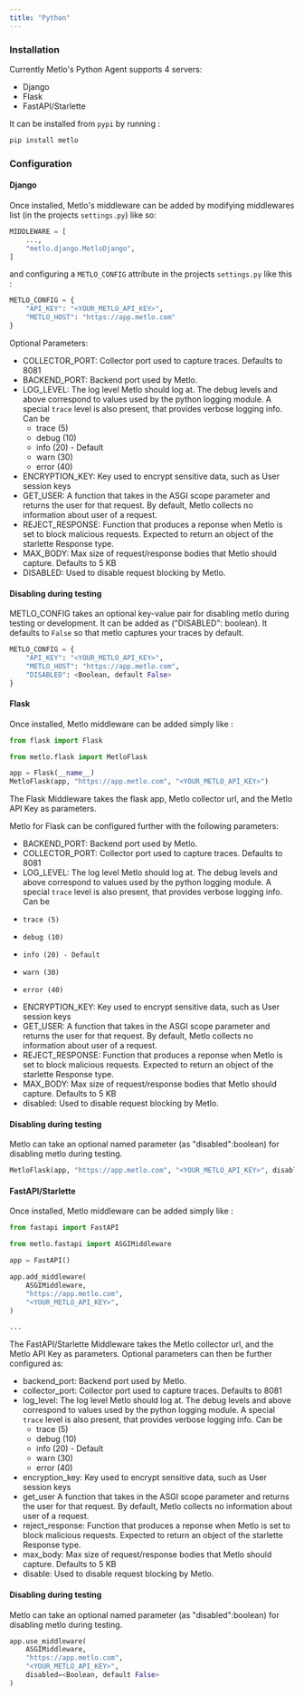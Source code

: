 ```yaml
---
title: "Python"
---
```


### Installation

Currently Metlo's Python Agent supports 4 servers:

- Django
- Flask
- FastAPI/Starlette

It can be installed from `pypi` by running :

```bash Shell
pip install metlo
```

### Configuration

#### Django

Once installed, Metlo's middleware can be added by modifying middlewares list
(in the projects `settings.py`) like so:

```py Python
MIDDLEWARE = [
    ...,
    "metlo.django.MetloDjango",
]
```

and configuring a `METLO_CONFIG` attribute in the projects `settings.py` like
this :

```py Python
METLO_CONFIG = {
    "API_KEY": "<YOUR_METLO_API_KEY>",
    "METLO_HOST": "https://app.metlo.com"
}
```

Optional Parameters:
 - COLLECTOR_PORT: Collector port used to capture traces. Defaults to 8081
 - BACKEND_PORT: Backend port used by Metlo.
 - LOG_LEVEL: The log level Metlo should log at. The debug levels and above correspond to values used by the python logging module. A special `trace` level is also present, that provides verbose logging info. Can be
   - trace (5)
   - debug (10)
   - info  (20) - Default
   - warn  (30)
   - error (40)
 - ENCRYPTION_KEY: Key used to encrypt sensitive data, such as User session keys
 - GET_USER: A function that takes in the ASGI scope parameter and returns the user for that request. By default, Metlo collects no information about user of a request.
 - REJECT_RESPONSE: Function that produces a reponse when Metlo is set to block malicious requests. Expected to return an object of the starlette Response type.
 - MAX_BODY: Max size of request/response bodies that Metlo should capture. Defaults to 5 KB
 - DISABLED: Used to disable request blocking by Metlo.

#### Disabling during testing

METLO_CONFIG takes an optional key-value pair for disabling metlo during testing
or development. It can be added as ("DISABLED": boolean). It defaults to `False`
so that metlo captures your traces by default.

```py Python
METLO_CONFIG = {
    "API_KEY": "<YOUR_METLO_API_KEY>",
    "METLO_HOST": "https://app.metlo.com",
    "DISABLED": <Boolean, default False>
}
```

#### Flask

Once installed, Metlo middleware can be added simply like :

```py Python
from flask import Flask

from metlo.flask import MetloFlask

app = Flask(__name__)
MetloFlask(app, "https://app.metlo.com", "<YOUR_METLO_API_KEY>")
```

The Flask Middleware takes the flask app, Metlo collector url, and the Metlo API
Key as parameters. 

Metlo for Flask can be configured further with the following parameters:

 - BACKEND_PORT: Backend port used by Metlo.
 - COLLECTOR_PORT: Collector port used to capture traces. Defaults to 8081
 - LOG_LEVEL: The log level Metlo should log at. The debug levels and above correspond to values used by the python logging module. A special `trace` level is also present, that provides verbose logging info. Can be
 -     trace (5)
 -     debug (10)
 -     info (20) - Default
 -     warn (30)
 -     error (40)
 - ENCRYPTION_KEY: Key used to encrypt sensitive data, such as User session keys
 - GET_USER: A function that takes in the ASGI scope parameter and returns the user for that request. By default, Metlo collects no information about user of a request.
 - REJECT_RESPONSE: Function that produces a reponse when Metlo is set to block malicious requests. Expected to return an object of the starlette Response type.
 - MAX_BODY: Max size of request/response bodies that Metlo should capture. Defaults to 5 KB
 - disabled: Used to disable request blocking by Metlo.


#### Disabling during testing

Metlo can take an optional named parameter (as "disabled":boolean) for disabling
metlo during testing.

```py Python
MetloFlask(app, "https://app.metlo.com", "<YOUR_METLO_API_KEY>", disabled=<Boolean, default False>)
```

#### FastAPI/Starlette

Once installed, Metlo middleware can be added simply like :

```py Python
from fastapi import FastAPI

from metlo.fastapi import ASGIMiddleware

app = FastAPI()

app.add_middleware(
    ASGIMiddleware,
    "https://app.metlo.com",
    "<YOUR_METLO_API_KEY>",
)

...
```

The FastAPI/Starlette Middleware takes the Metlo collector url, and the Metlo API
Key as parameters. Optional parameters can then be further configured as:

- backend_port: Backend port used by Metlo.
- collector_port: Collector port used to capture traces. Defaults to 8081
- log_level: The log level Metlo should log at. The debug levels and above correspond to values used by the python logging module. A special `trace` level is also present, that provides verbose logging info. Can be
  - trace (5)
  - debug (10)
  - info  (20) - Default
  - warn  (30)
  - error (40)
- encryption_key: Key used to encrypt sensitive data, such as User session keys
- get_user A function that takes in the ASGI scope parameter and returns the user for that request. By default, Metlo collects no information about user of a request.
- reject_response: Function that produces a reponse when Metlo is set to block malicious requests. Expected to return an object of the starlette Response type.
- max_body: Max size of request/response bodies that Metlo should capture. Defaults to 5 KB
- disable: Used to disable request blocking by Metlo.

#### Disabling during testing

Metlo can take an optional named parameter (as "disabled":boolean) for disabling
metlo during testing.

```py Python
app.use_middleware(
    ASGIMiddleware,
    "https://app.metlo.com",
    "<YOUR_METLO_API_KEY>",
    disabled=<Boolean, default False>
)
```
